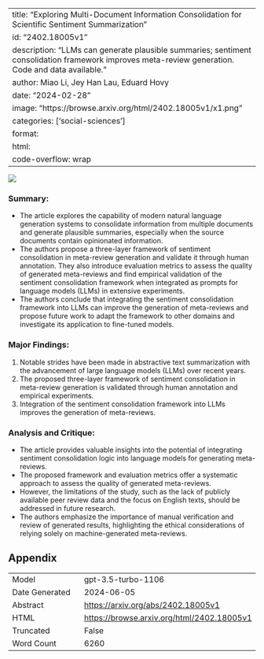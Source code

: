 
---
title: "Exploring Multi-Document Information Consolidation for Scientific Sentiment Summarization"
id: "2402.18005v1"
description: "LLMs can generate plausible summaries; sentiment consolidation framework improves meta-review generation. Code and data available."
author: Miao Li, Jey Han Lau, Eduard Hovy
date: "2024-02-28"
image: "https://browse.arxiv.org/html/2402.18005v1/x1.png"
categories: ['social-sciences']
format:
  html:
    code-overflow: wrap
---

![](https://browse.arxiv.org/html/2402.18005v1/x1.png)

### **Summary:**
- The article explores the capability of modern natural language generation systems to consolidate information from multiple documents and generate plausible summaries, especially when the source documents contain opinionated information.
- The authors propose a three-layer framework of sentiment consolidation in meta-review generation and validate it through human annotation. They also introduce evaluation metrics to assess the quality of generated meta-reviews and find empirical validation of the sentiment consolidation framework when integrated as prompts for language models (LLMs) in extensive experiments.
- The authors conclude that integrating the sentiment consolidation framework into LLMs can improve the generation of meta-reviews and propose future work to adapt the framework to other domains and investigate its application to fine-tuned models.

### Major Findings:
1. Notable strides have been made in abstractive text summarization with the advancement of large language models (LLMs) over recent years.
2. The proposed three-layer framework of sentiment consolidation in meta-review generation is validated through human annotation and empirical experiments.
3. Integration of the sentiment consolidation framework into LLMs improves the generation of meta-reviews.

### Analysis and Critique:
- The article provides valuable insights into the potential of integrating sentiment consolidation logic into language models for generating meta-reviews.
- The proposed framework and evaluation metrics offer a systematic approach to assess the quality of generated meta-reviews.
- However, the limitations of the study, such as the lack of publicly available peer review data and the focus on English texts, should be addressed in future research.
- The authors emphasize the importance of manual verification and review of generated results, highlighting the ethical considerations of relying solely on machine-generated meta-reviews.

## Appendix

|          |          |
|----------|----------|
| Model     | gpt-3.5-turbo-1106       |
| Date Generated     | 2024-06-05       |
| Abstract | [https://arxiv.org/abs/2402.18005v1](https://arxiv.org/abs/2402.18005v1)        |
| HTML     | [https://browse.arxiv.org/html/2402.18005v1](https://browse.arxiv.org/html/2402.18005v1)       |
| Truncated       | False       |
| Word Count       | 6260       |